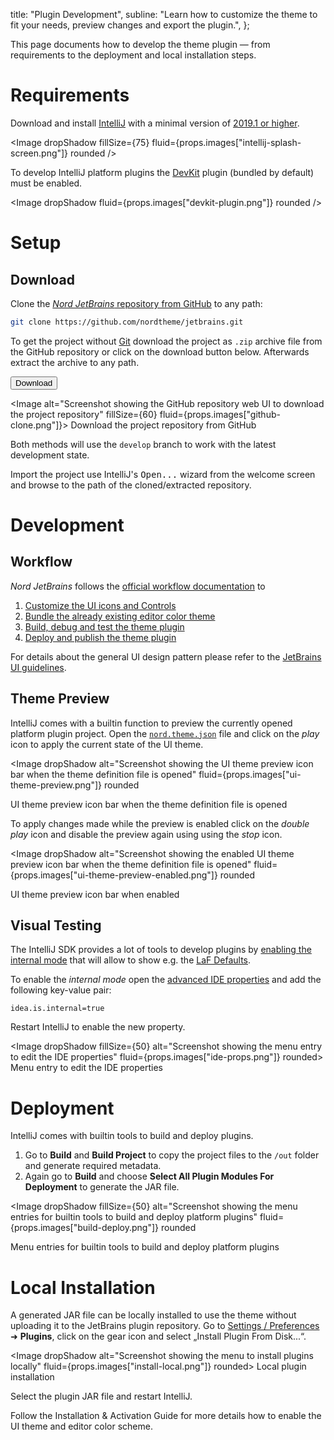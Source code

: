 <!--
Copyright (c) 2016-present Sven Greb <development@svengreb.de>
This source code is licensed under the MIT license found in the license file.
-->



  title: "Plugin Development",
  subline: "Learn how to customize the theme to fit your needs, preview changes and export the plugin.",
};

<ShrinkedWidth value={25}>

<SpaceBox mTop={4} mBottom={4}>
  <WindowCode />
</SpaceBox>

</ShrinkedWidth>

<ShrinkedWidth value={80}>

<WIPNotice />

This page documents how to develop the theme plugin — from requirements to the deployment and local installation steps.

# Requirements

Download and install [IntelliJ][jb-intellij] with a minimal version of [2019.1 or higher][jb-whatsnew-2019.1].

<Image dropShadow fillSize={75} fluid={props.images["intellij-splash-screen.png"]} rounded />

To develop IntelliJ platform plugins the [DevKit][jb-docs-sdk-devkit] plugin (bundled by default) must be enabled.

<Image dropShadow fluid={props.images["devkit-plugin.png"]} rounded />

# Setup

## Download

Clone the [_Nord JetBrains_ repository from GitHub][gh-repo] to any path:

```sh
git clone https://github.com/nordtheme/jetbrains.git
```

To get the project without [Git][] download the project as `.zip` archive file from the GitHub repository or click on the download button below. Afterwards extract the archive to any path.

<Button href="https://github.com/nordtheme/jetbrains/archive/develop.zip">Download</Button>

<Image alt="Screenshot showing the GitHub repository web UI to download the project repository" fillSize={60} fluid={props.images["github-clone.png"]}>
  Download the project repository from GitHub
</Image>

Both methods will use the `develop` branch to work with the latest development state.

Import the project use IntelliJ's <Kbd>Open...</Kbd> wizard from the welcome screen and browse to the path of the cloned/extracted repository.

# Development

## Workflow

_Nord JetBrains_ follows the [official workflow documentation][jb-docs-sdk-ui-theme-workflow] to

1. [Customize the UI icons and Controls][jb-docs-sdk-ui-theme-customize]
2. [Bundle the already existing editor color theme][jb-docs-sdk-editor-theme]
3. [Build, debug and test the theme plugin][jb-docs-sdk-test-build]
4. [Deploy and publish the theme plugin][jb-docs-sdk-deployment]

For details about the general UI design pattern please refer to the [JetBrains UI guidelines][jb-ui_guidelines].

## Theme Preview

IntelliJ comes with a builtin function to preview the currently opened platform plugin project.
Open the [`nord.theme.json`][gh-repo-tree-dev-ui-theme] file and click on the _play_ icon to apply the current state of the UI theme.

<Image
  dropShadow
  alt="Screenshot showing the UI theme preview icon bar when the theme definition file is opened"
  fluid={props.images["ui-theme-preview.png"]}
  rounded
>
  UI theme preview icon bar when the theme definition file is opened
</Image>

To apply changes made while the preview is enabled click on the _double play_ icon and disable the preview again using using the _stop_ icon.

<Image
  dropShadow
  alt="Screenshot showing the enabled UI theme preview icon bar when the theme definition file is opened"
  fluid={props.images["ui-theme-preview-enabled.png"]}
  rounded
>
  UI theme preview icon bar when enabled
</Image>

## Visual Testing

The IntelliJ SDK provides a lot of tools to develop plugins by [enabling the internal mode][jb-docs-sdk-internal_mode] that will allow to show e.g. the [LaF Defaults][jb-docs-sdk-internal_mode_laf].

To enable the _internal mode_ open the [advanced IDE properties][jb-docs-ide_props] and add the following key-value pair:

```properties
idea.is.internal=true
```

Restart IntelliJ to enable the new property.

<Image dropShadow fillSize={50} alt="Screenshot showing the menu entry to edit the IDE properties" fluid={props.images["ide-props.png"]} rounded>
  Menu entry to edit the IDE properties
</Image>

# Deployment

IntelliJ comes with builtin tools to build and deploy plugins.

1. Go to **Build** and **Build Project** to copy the project files to the `/out` folder and generate required metadata.
2. Again go to **Build** and choose **Select All Plugin Modules For Deployment** to generate the JAR file.

<Image
  dropShadow
  fillSize={50}
  alt="Screenshot showing the menu entries for builtin tools to build and deploy platform plugins"
  fluid={props.images["build-deploy.png"]}
  rounded
>
  Menu entries for builtin tools to build and deploy platform plugins
</Image>

# Local Installation

A generated JAR file can be locally installed to use the theme without uploading it to the JetBrains plugin repository.
Go to [Settings / Preferences][jb-docs-sett_prefs] ➜ **Plugins**, click on the gear icon and select „Install Plugin From Disk...“.

<Image dropShadow alt="Screenshot showing the menu to install plugins locally" fluid={props.images["install-local.png"]} rounded>
  Local plugin installation
</Image>

Select the plugin JAR file and restart IntelliJ.

Follow the <Link to={ROUTE_DOCS_PORTS_JETBRAINS_INSTALLATION}>Installation & Activation Guide</Link> for more details how to enable the UI theme and editor color scheme.

</ShrinkedWidth>

[gh-repo-tree-dev-ui-theme]: https://github.com/nordtheme/jetbrains/blob/develop/src/nord.theme.json
[gh-repo]: https://github.com/nordtheme/jetbrains
[git]: https://git-scm.com
[jb-docs-ide_props]: https://www.jetbrains.com/help/idea/tuning-the-ide.html
[jb-docs-sdk-deployment]: https://www.jetbrains.org/intellij/sdk/docs/basics/getting_started/deploying_plugin.html
[jb-docs-sdk-devkit]: https://www.jetbrains.org/intellij/sdk/docs/basics/getting_started/using_dev_kit.html
[jb-docs-sdk-editor-theme]: http://www.jetbrains.org/intellij/sdk/docs/reference_guide/ui_themes/themes_extras.html
[jb-docs-sdk-internal_mode_laf]: http://www.jetbrains.org/intellij/sdk/docs/reference_guide/internal_actions/internal_ui_lafd.html
[jb-docs-sdk-internal_mode]: http://www.jetbrains.org/intellij/sdk/docs/reference_guide/internal_actions/enabling_internal.html
[jb-docs-sdk-test-build]: http://www.jetbrains.org/intellij/sdk/docs/basics/getting_started/running_and_debugging_a_plugin.html
[jb-docs-sdk-ui-theme-customize]: http://www.jetbrains.org/intellij/sdk/docs/reference_guide/ui_themes/themes_customize.html
[jb-docs-sdk-ui-theme-workflow]: http://www.jetbrains.org/intellij/sdk/docs/reference_guide/ui_themes/themes.html#custom-ui-theme-workflow
[jb-docs-sett_prefs]: https://www.jetbrains.com/help/idea/settings-preferences-dialog.html
[jb-intellij]: https://www.jetbrains.com/idea
[jb-ui_guidelines]: https://jetbrains.github.io/ui
[jb-whatsnew-2019.1]: https://www.jetbrains.com/idea/whatsnew/#v2019-1
